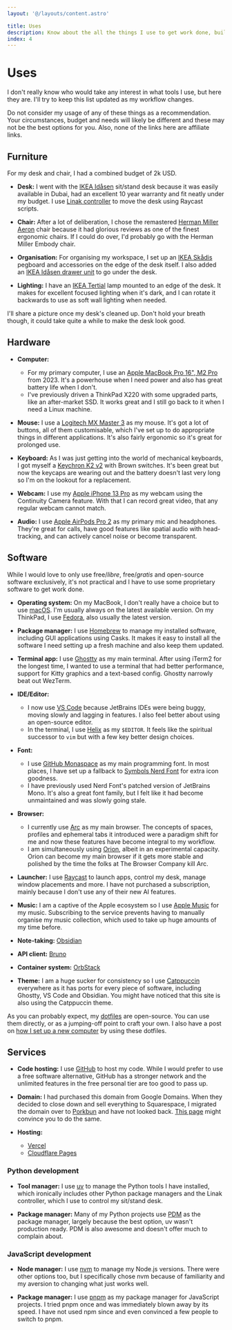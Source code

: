 ```yaml
---
layout: '@/layouts/content.astro'

title: Uses
description: Know about the all the things I use to get work done, build things, entertain myself and maintain my digital life.
index: 4
---
```


# Uses

I don't really know who would take any interest in what tools I use, but here
they are. I'll try to keep this list updated as my workflow changes.

Do not consider my usage of any of these things as a recommendation. Your
circumstances, budget and needs will likely be different and these may not be
the best options for you. Also, none of the links here are affiliate links.

## Furniture

For my desk and chair, I had a combined budget of 2k USD.

- **Desk:** I went with the
  [IKEA Idåsen](https://www.ikea.com/ae/en/p/idasen-desk-sit-stand-black-dark-grey-s89280993/)
  sit/stand desk because it was easily available in Dubai, had an excellent 10
  year warranty and fit neatly under my budget. I use
  [Linak controller](https://github.com/rhyst/linak-controller) to move the desk
  using Raycast scripts.

- **Chair:** After a lot of deliberation, I chose the remastered
  [Herman Miller Aeron](https://www.hermanmiller.com/products/seating/office-chairs/aeron-chair/)
  chair because it had glorious reviews as one of the finest ergonomic chairs.
  If I could do over, I'd probably go with the Herman Miller Embody chair.

- **Organisation:** For organising my workspace, I set up an
  [IKEA Skådis](https://www.ikea.com/ae/en/p/skadis-pegboard-white-10321618/)
  pegboard and accessories on the edge of the desk itself. I also added an
  [IKEA Idåsen drawer unit](https://www.ikea.com/ae/en/p/idasen-drawer-unit-with-smart-lock-dark-grey-s19287276/)
  to go under the desk.

- **Lighting:** I have an
  [IKEA Tertial](https://www.ikea.com/ae/en/p/tertial-work-lamp-dark-grey-40450802/)
  lamp mounted to an edge of the desk. It makes for excellent focused lighting
  when it's dark, and I can rotate it backwards to use as soft wall lighting
  when needed.

I'll share a picture once my desk's cleaned up. Don't hold your breath though,
it could take quite a while to make the desk look good.

## Hardware

- **Computer:**
  - For my primary computer, I use an
    [Apple MacBook Pro 16", M2 Pro](https://www.apple.com/macbook-pro/compare/?modelList=MacBook-Pro-16-M2)
    from 2023. It's a powerhouse when I need power and also has great battery
    life when I don't.
  - I've previously driven a ThinkPad X220 with some upgraded parts, like an
    after-market SSD. It works great and I still go back to it when I need a
    Linux machine.

- **Mouse:** I use a
  [Logitech MX Master 3](https://www.logitech.com/en-us/products/mice/mx-master-3s.910-006557.html)
  as my mouse. It's got a lot of buttons, all of them customisable, which I've
  set up to do appropriate things in different applications. It's also fairly
  ergonomic so it's great for prolonged use.

- **Keyboard:** As I was just getting into the world of mechanical keyboards, I
  got myself a
  [Keychron K2 v2](https://www.keychron.com/products/keychron-k2-wireless-mechanical-keyboard)
  with Brown switches. It's been great but now the keycaps are wearing out and
  the battery doesn't last very long so I'm on the lookout for a replacement.

- **Webcam:** I use my
  [Apple iPhone 13 Pro](https://www.apple.com/ae/iphone/compare/?modelList=iphone-13-pro)
  as my webcam using the Continuity Camera feature. With that I can record great
  video, that any regular webcam cannot match.

- **Audio:** I use
  [Apple AirPods Pro 2](https://www.apple.com/airpods-pro/) as my primary mic
  and headphones. They're great for calls, have good features like spatial audio
  with head-tracking, and can actively cancel noise or become transparent.

## Software

While I would love to only use free/_libre_, free/_gratis_ and open-source
software exclusively, it's not practical and I have to use some proprietary
software to get work done.

- **Operating system:** On my MacBook, I don't really have a choice but to use
  [macOS](https://www.apple.com/macos/macos-sequoia/). I'm usually always on
  the latest available version. On my ThinkPad, I use
  [Fedora](https://fedoraproject.org/), also usually the latest version.

- **Package manager:** I use [Homebrew](https://brew.sh/) to manage my installed
  software, including GUI applications using Casks. It makes it easy to install
  all the software I need setting up a fresh machine and also keep them updated.

- **Terminal app:** I use [Ghostty](https://ghostty.org/) as my main terminal.
  After using iTerm2 for the longest time, I wanted to use a terminal that had
  better performance, support for Kitty graphics and a text-based config.
  Ghostty narrowly beat out WezTerm.

- **IDE/Editor:**
  - I now use [VS Code](https://code.visualstudio.com/) because JetBrains IDEs
    were being buggy, moving slowly and lagging in features. I also feel better
    about using an open-source editor.
  - In the terminal, I use [Helix](https://helix-editor.com/) as my `$EDITOR`.
    It feels like the spiritual successor to `vim` but with a few key better
    design choices.

- **Font:**
  - I use [GitHub Monaspace](https://monaspace.githubnext.com/) as my main
    programming font. In most places, I have set up a fallback to
    [Symbols Nerd Font](https://www.nerdfonts.com/font-downloads) for extra icon
    goodness.
  - I have previously used Nerd Font's patched version of JetBrains Mono. It's
    also a great font family, but I felt like it had become unmaintained and
    was slowly going stale.

- **Browser:**
  - I currently use [Arc](https://arc.net/) as my main browser. The concepts of
    spaces, profiles and ephemeral tabs it introduced were a paradigm shift for
    me and now these features have become integral to my workflow.
  - I am simultaneously using [Orion](https://kagi.com/orion/), albeit in an
    experimental capacity. Orion can become my main browser if it gets more
    stable and polished by the time the folks at The Browser Company kill Arc.

- **Launcher:** I use [Raycast](https://raycast.com/) to launch apps, control my
  desk, manage window placements and more. I have not purchased a subscription,
  mainly because I don't use any of their new AI features.

- **Music:** I am a captive of the Apple ecosystem so I use
  [Apple Music](https://www.apple.com/apple-music/) for my music. Subscribing to
  the service prevents having to manually organise my music collection, which
  used to take up huge amounts of my time before.

- **Note-taking:** [Obsidian](https://obsidian.md/)
- **API client:** [Bruno](https://usebruno.com/)
- **Container system:** [OrbStack](https://orbstack.com/)

- **Theme:** I am a huge sucker for consistency so I use
  [Catppuccin](https://catppuccin.com) everywhere as it has ports for every
  piece of software, including Ghostty, VS Code and Obsidian. You might have
  noticed that this site is also using the Catppuccin theme.

As you can probably expect, my [dotfiles](https://github.com/dhruvkb/dotfiles)
are open-source. You can use them directly, or as a jumping-off point to craft
your own. I also have a post on
[how I set up a new computer](writings/posts/setting_up_a_new_computer) by
using these dotfiles.

## Services

- **Code hosting:** I use [GitHub](https://github.com) to host my code. While I
  would prefer to use a free software alternative, GitHub has a stronger network
  and the unlimited features in the free personal tier are too good to pass up.

- **Domain:** I had purchased this domain from Google Domains. When they decided
  to close down and sell everything to Squarespace, I migrated the domain over
  to [Porkbun](https://porkbun.com) and have not looked back.
  [This page](https://porkbun.com/awesome) might convince you to do the same.

- **Hosting:**
  - [Vercel](https://vercel.com/)
  - [Cloudflare Pages](https://pages.cloudflare.com/)

### Python development

- **Tool manager:** I use [uv](https://docs.astral.sh/uv/) to manage the Python
  tools I have installed, which ironically includes other Python package
  managers and the Linak controller, which I use to control my sit/stand desk.

- **Package manager:** Many of my Python projects use
  [PDM](https://pdm-project.org) as the package manager, largely because the
  best option, uv wasn't production ready. PDM is also awesome and doesn't offer
  much to complain about.

### JavaScript development

- **Node manager:** I use [nvm](https://github.com/nvm-sh/nvm) to manage my Node.js
  versions. There were other options too, but I specifically chose nvm because of
  familiarity and my aversion to changing what just works well.

- **Package manager:** I use [pnpm](https://pnpm.io) as my package manager for
  JavaScript projects. I tried pnpm once and was immediately blown away by its speed. I
  have not used npm since and even convinced a few people to switch to pnpm.

